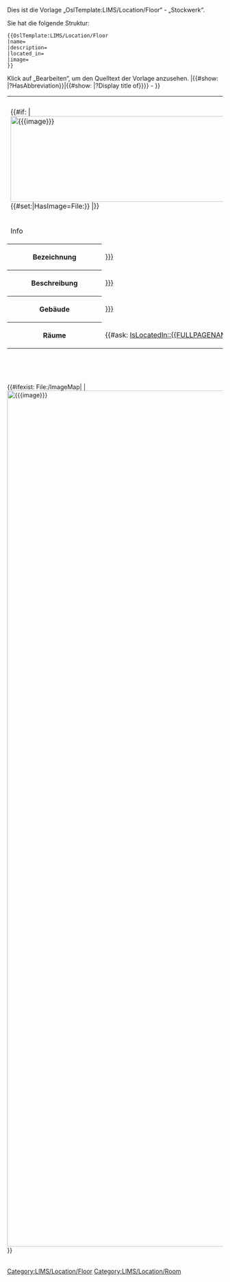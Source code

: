 <noinclude>
Dies ist die Vorlage „OslTemplate:LIMS/Location/Floor“ - „Stockwerk“.

Sie hat die folgende Struktur:
<pre>
{{OslTemplate:LIMS/Location/Floor
|name=
|description=
|located_in=
|image=
}}
</pre>
Klick auf „Bearbeiten“, um den Quelltext der Vorlage anzusehen.
</noinclude>
<includeonly><!--
-->[[Category:LIMS/Location/Floor]]<!--
-->{{DISPLAYTITLE: {{#if: {{#show: {{{located_in}}} |?HasAbbreviation}}|{{#show: {{{located_in}}} |?HasAbbreviation}}|{{#show: {{{located_in}}} |?Display title of}}}} - {{SUBPAGENAME}}}}<!-- select building name with floor name to make them distinguishable
--><table class="info_box">
<tr>
<th class="heading" colspan="2">{{PAGENAME}}</th>
</tr>
<tr>
<td class="picture" colspan="2">{{#if: {{{image|}}} | [[File:{{{image}}}|800x200px]] {{#set:|HasImage=File:{{{image}}}}} |}}</td>
</tr>
<tr>
<td class="subheading" colspan="2">Info</td>
</tr>
<tr>
<th>Bezeichnung</th>
<td>[[HasName::{{{name|}}}]]</td> <!-- IsFloor -->
</tr>
<tr>
<th>Beschreibung</th>
<td>[[HasDescription::{{{description|}}}]]</td>
</tr>
<tr>
<th>Gebäude</th>
<td>[[IsLocatedIn::{{{located_in|}}}]]</td> 
</tr>
<tr>
<th>Räume</th>
<td>{{#ask: [[Category:LIMS/Location/Room]][[IsLocatedIn::{{FULLPAGENAME}}]]}}</td>
</tr>
</table>
<br>
<br>
<br>
<div class="picture">{{#ifexist: File:{{{image}}}/ImageMap|{{File:{{{image}}}/ImageMap}} |[[File:{{{image}}}|1000x2000px]] }}</div>
<table class="device">

</table>

</includeonly>